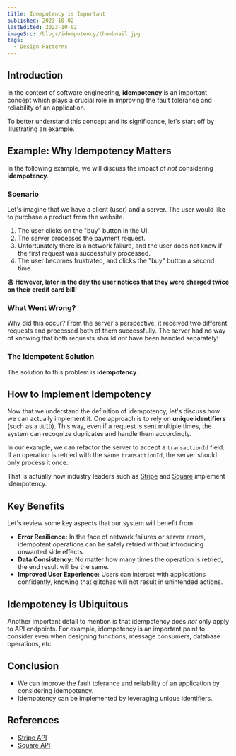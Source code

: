 ```yaml
---
title: Idempotency is Important
published: 2023-10-02
lastEdited: 2023-10-02
imageSrc: /blogs/idempotency/thumbnail.jpg
tags:
  - Design Patterns
---
```


## Introduction

In the context of software engineering, **idempotency** is an important concept which plays a crucial role in improving the fault tolerance and reliability of an application.

To better understand this concept and its significance, let's start off by illustrating an example.

## Example: Why Idempotency Matters

In the following example, we will discuss the impact of _not_ considering **idempotency**.

### Scenario

Let's imagine that we have a client (user) and a server. The user would like to purchase a product from the website.

1. The user clicks on the "buy" button in the UI.
2. The server processes the payment request.
3. Unfortunately there is a network failure, and the user does not know if the first request was successfully processed.
4. The user becomes frustrated, and clicks the "buy" button a second time.

**😡 However, later in the day the user notices that they were charged twice on their credit card bill!**

<ThemeImage
  srcLight="/blogs/idempotency/example-without-idempotency-light.png"
  srcDark="/blogs/idempotency/example-without-idempotency-dark.png"
  alt="User being charged twice because idempotency was not considered"
  caption="Without Idempotency"
  width={1213}
  height={734}
/>

### What Went Wrong?

Why did this occur? From the server's perspective, it received two different requests and processed both of them successfully.
The server had no way of knowing that both requests should _not_ have been handled separately!

### The Idempotent Solution

The solution to this problem is **idempotency**.

<Alert
  type="info"
  title="Idempotency Definition"
  text="Idempotency is the ability to safely retry an operation without unintended side effects."
/>

## How to Implement Idempotency

Now that we understand the definition of idempotency, let's discuss how we can actually implement it.
One approach is to rely on **unique identifiers** (such as a `UUID`). This way, even if a request is sent multiple times, the system can recognize duplicates and handle them accordingly.

In our example, we can refactor the server to accept a `transactionId` field. If an operation is retried with the same `transactionId`, the server should only process it once.

That is actually how industry leaders such as [Stripe](https://stripe.com/docs/api/idempotent_requests) and [Square](https://developer.squareup.com/docs/build-basics/common-api-patterns/idempotency)
implement idempotency.

<ThemeImage
  srcLight="/blogs/idempotency/example-with-idempotency-light.png"
  srcDark="/blogs/idempotency/example-with-idempotency-dark.png"
  alt="User not being charged twice because idempotency was considered"
  caption="With Idempotency"
  width={1386}
  height={734}
/>

## Key Benefits

Let's review some key aspects that our system will benefit from.

- **Error Resilience:** In the face of network failures or server errors, idempotent operations can be safely retried without introducing unwanted side effects.
- **Data Consistency:** No matter how many times the operation is retried, the end result will be the same.
- **Improved User Experience:** Users can interact with applications confidently, knowing that glitches will not result in unintended actions.

## Idempotency is Ubiquitous

Another important detail to mention is that idempotency does _not_ only apply to API endpoints.
For example, idempotency is an important point to consider even when designing functions, message consumers, database operations, etc.

<Alert type="info" text="Idempotency is language-agnostic and ubiquitous." />

## Conclusion

- We can improve the fault tolerance and reliability of an application by considering idempotency.
- Idempotency can be implemented by leveraging unique identifiers.

## References

- [Stripe API](https://stripe.com/docs/api/idempotent_requests)
- [Square API](https://developer.squareup.com/docs/build-basics/common-api-patterns/idempotency)
